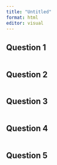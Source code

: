 ```yaml
---
title: "Untitled"
format: html
editor: visual
---
```


## Question 1

```r

```

## Question 2

```r

```

## Question 3

```r

```

## Question 4

```r

```

## Question 5

```r

```
